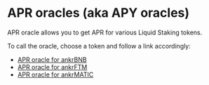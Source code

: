 # APR oracles (aka APY oracles)

APR oracle allows you to get APR for various Liquid Staking tokens.

To call the oracle, choose a token and follow a link accordingly:
* [APR oracle for ankrBNB](/staking-for-developers/smart-contract-api/bnb-api/#get-apr)
* [APR oracle for ankrFTM](/staking-for-developers/smart-contract-api/ftm-api/#get-apr)
* [APR oracle for ankrMATIC](/staking-for-developers/smart-contract-api/matic-api/#get-apr)